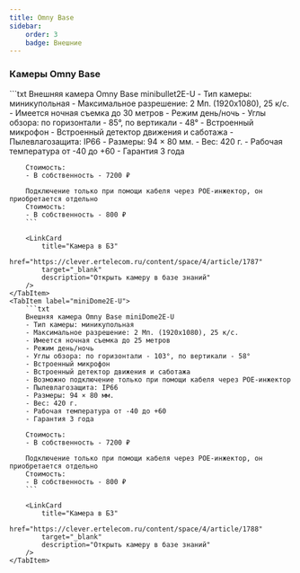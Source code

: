```yaml
---
title: Omny Base
sidebar:
    order: 3
    badge: Внешние
---
```



### Камеры Omny Base
<Tabs>
    <TabItem label="minibullet2E-U">
        ```txt
        Внешняя камера Omny Base minibullet2E-U
        - Тип камеры: миникупольная
        - Максимальное разрешение: 2 Мп. (1920х1080), 25 к/с.
        - Имеется ночная съемка до 30 метров
        - Режим день/ночь
        - Углы обзора: по горизонтали - 85°, по вертикали - 48°
        - Встроенный микрофон
        - Встроенный детектор движения и саботажа
        - Пылевлагозащита: IP66
        - Размеры: 94 × 80 мм.
        - Вес: 420 г.
        - Рабочая температура от -40 до +60
        - Гарантия 3 года

        Стоимость:
        - В собственность - 7200 ₽

        Подключение только при помощи кабеля через POE-инжектор, он приобретается отдельно
        Стоимость:
        - В собственность - 800 ₽
        ```

        <LinkCard
            title="Камера в БЗ"
            href="https://clever.ertelecom.ru/content/space/4/article/1787"
            target="_blank"
            description="Открыть камеру в базе знаний"
        />
    </TabItem>
    <TabItem label="miniDome2E-U">
        ```txt
        Внешняя камера Omny Base miniDome2E-U
        - Тип камеры: миникупольная
        - Максимальное разрешение: 2 Мп. (1920х1080), 25 к/с.
        - Имеется ночная съемка до 25 метров
        - Режим день/ночь
        - Углы обзора: по горизонтали - 103°, по вертикали - 58°
        - Встроенный микрофон
        - Встроенный детектор движения и саботажа
        - Возможно подключение только при помощи кабеля через POE-инжектор
        - Пылевлагозащита: IP66
        - Размеры: 94 × 80 мм.
        - Вес: 420 г.
        - Рабочая температура от -40 до +60
        - Гарантия 3 года

        Стоимость:
        - В собственность - 7200 ₽

        Подключение только при помощи кабеля через POE-инжектор, он приобретается отдельно
        Стоимость:
        - В собственность - 800 ₽
        ```

        <LinkCard
            title="Камера в БЗ"
            href="https://clever.ertelecom.ru/content/space/4/article/1788"
            target="_blank"
            description="Открыть камеру в базе знаний"
        />
    </TabItem>
</Tabs>